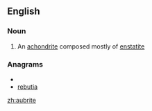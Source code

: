 ==English==

===Noun===
{{en-noun}}

# An [[achondrite]] composed mostly of [[enstatite]]

===Anagrams===
* {{alphagram|abeirtu}}
* [[rebutia#English|rebutia]]


[[zh:aubrite]]